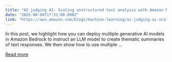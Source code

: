 ```yaml
---
title: "AI judging AI: Scaling unstructured text analysis with Amazon Nova"
date: "2025-08-04T17:51:08.000Z"
link: "https://aws.amazon.com/blogs/machine-learning/ai-judging-ai-scaling-unstructured-text-analysis-with-amazon-nova/"
---
```


In this post, we highlight how you can deploy multiple generative AI models in Amazon Bedrock to instruct an LLM model to create thematic summaries of text responses. We then show how to use multiple ...

[Read more](https://aws.amazon.com/blogs/machine-learning/ai-judging-ai-scaling-unstructured-text-analysis-with-amazon-nova/)
